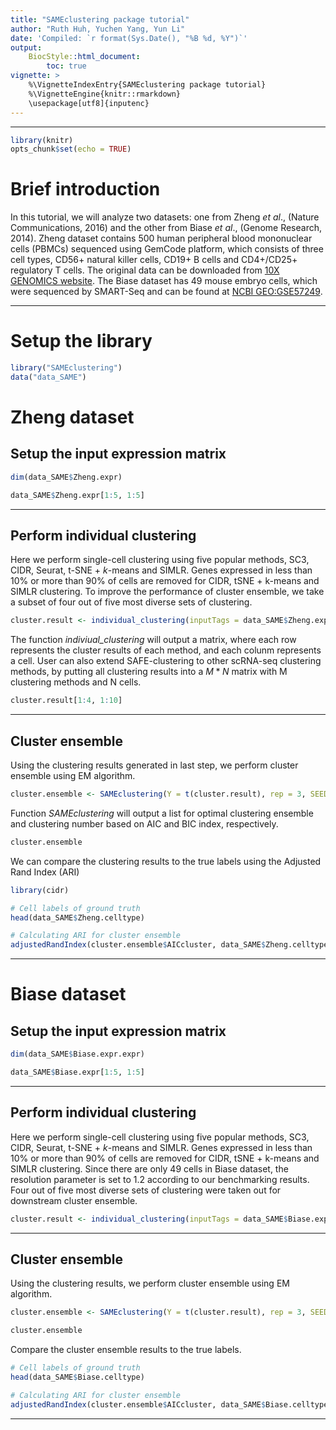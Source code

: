 ```yaml
---
title: "SAMEclustering package tutorial"
author: "Ruth Huh, Yuchen Yang, Yun Li"
date: 'Compiled: `r format(Sys.Date(), "%B %d, %Y")`'
output: 
    BiocStyle::html_document:
        toc: true
vignette: >
    %\VignetteIndexEntry{SAMEclustering package tutorial}
    %\VignetteEngine{knitr::rmarkdown}
    \usepackage[utf8]{inputenc}
---
```

***

```r
library(knitr)
opts_chunk$set(echo = TRUE)
```

# Brief introduction

In this tutorial, we will analyze two datasets: one from Zheng *et al*., (Nature Communications, 2016) and the other from Biase *et al*., (Genome Research, 2014). Zheng dataset contains 500 human peripheral blood mononuclear cells (PBMCs) sequenced using GemCode platform, which consists of three cell types, CD56+ natural killer cells, CD19+ B cells and CD4+/CD25+ regulatory T cells. The original data can be downloaded from [10X GENOMICS website](https://support.10xgenomics.com/single-cell-gene-expression/datasets). The Biase dataset has 49 mouse embryo cells, which were sequenced by SMART-Seq and can be found at [NCBI GEO:GSE57249](https://www.ncbi.nlm.nih.gov/geo/query/acc.cgi?acc=GSE57249).

***


# Setup the library
```r
library("SAMEclustering")
data("data_SAME")
```

# Zheng dataset

## Setup the input expression matrix
```r
dim(data_SAME$Zheng.expr)

data_SAME$Zheng.expr[1:5, 1:5]
```

***

## Perform individual clustering

Here we perform single-cell clustering using five popular methods, SC3, CIDR, Seurat, t-SNE + *k*-means and SIMLR. Genes expressed in less than 10% or more than 90% of cells are removed for CIDR, tSNE + k-means and SIMLR clustering. To improve the performance of cluster ensemble, we take a subset of four out of five most diverse sets of clustering.

```r
cluster.result <- individual_clustering(inputTags = data_SAME$Zheng.expr, datatype = "count", percent_dropout = 10, SC3 = TRUE, CIDR = TRUE, nPC.cidr = NULL, Seurat = TRUE, nPC.seurat = NULL, resolution = 0.9, tSNE = TRUE, dimensions = 2, perplexity = 30, SIMLR = TRUE, diverse = TRUE, SEED = 123)
```

The function *indiviual_clustering* will output a matrix, where each row represents the cluster results of each method, and each colunm represents a cell. User can also extend SAFE-clustering to other scRNA-seq clustering methods, by putting all clustering results into a $M * N$ matrix with M clustering methods and N cells.

```r
cluster.result[1:4, 1:10]
```

***

## Cluster ensemble

Using the clustering results generated in last step, we perform cluster ensemble using EM algorithm.

```r
cluster.ensemble <- SAMEclustering(Y = t(cluster.result), rep = 3, SEED = 123)
```

Function *SAMEclustering* will output a list for optimal clustering ensemble and clustering number based on AIC and BIC index, respectively. 

```r
cluster.ensemble
```

We can compare the clustering results to the true labels using the Adjusted Rand Index (ARI)

```r
library(cidr)

# Cell labels of ground truth
head(data_SAME$Zheng.celltype)

# Calculating ARI for cluster ensemble
adjustedRandIndex(cluster.ensemble$AICcluster, data_SAME$Zheng.celltype)
```

***

# Biase dataset

## Setup the input expression matrix
```r
dim(data_SAME$Biase.expr.expr)

data_SAME$Biase.expr[1:5, 1:5]
```

***

## Perform individual clustering

Here we perform single-cell clustering using five popular methods, SC3, CIDR, Seurat, t-SNE + *k*-means and SIMLR. Genes expressed in less than 10% or more than 90% of cells are removed for CIDR, tSNE + k-means and SIMLR clustering. Since there are only 49 cells in Biase dataset, the resolution parameter is set to 1.2 according to our benchmarking results. Four out of five most diverse sets of clustering were taken out for downstream cluster ensemble.

```r
cluster.result <- individual_clustering(inputTags = data_SAME$Biase.expr, datatype = "FPKM",  percent_dropout = 10, SC3 = TRUE, CIDR = TRUE, nPC.cidr = NULL, Seurat = TRUE, nPC.seurat = NULL, seurat_min_cell = 200, resolution_min = 1.2, tSNE = TRUE, dimensions = 2, tsne_min_cells = 200, tsne_min_perplexity = 10, SIMLR = TRUE, diverse = TRUE, SEED = 123)
```

***

## Cluster ensemble

Using the clustering results, we perform cluster ensemble using EM algorithm.

```r
cluster.ensemble <- SAMEclustering(Y = t(cluster.result), rep = 3, SEED = 123)
```

```r
cluster.ensemble
```

Compare the cluster ensemble results to the true labels.

```r
# Cell labels of ground truth
head(data_SAME$Biase.celltype)

# Calculating ARI for cluster ensemble
adjustedRandIndex(cluster.ensemble$AICcluster, data_SAME$Biase.celltype)
```

***

